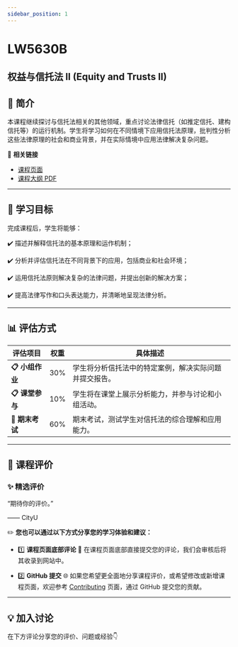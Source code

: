 ```yaml
---
sidebar_position: 1
---
```


# LW5630B
## 权益与信托法 II (Equity and Trusts II)

## **📘 简介**
本课程继续探讨与信托法相关的其他领域，重点讨论法律信托（如推定信托、建构信托等）的运行机制。学生将学习如何在不同情境下应用信托法原理，批判性分析这些法律原理的社会和商业背景，并在实际情境中应用法律解决复杂问题。

🔗 **相关链接**
- [课程页面](https://www.cityu.edu.hk/catalogue/pg/202425/course/LW5630B.htm)
- [课程大纲 PDF](https://www.cityu.edu.hk/catalogue/pg/202425/course/LW5630B.pdf)

---

## **🎯 学习目标**

完成课程后，学生将能够：

✔️ 描述并解释信托法的基本原理和运作机制；

✔️ 分析并评估信托法在不同背景下的应用，包括商业和社会环境；

✔️ 运用信托法原则解决复杂的法律问题，并提出创新的解决方案；

✔️ 提高法律写作和口头表达能力，并清晰地呈现法律分析。

---

## **📊 评估方式**

| **评估项目**         | **权重** | **具体描述**                                                                                       |
|---------------------|---------|---------------------------------------------------------------------------------------------------|
| **📋 小组作业**       | 30%     | 学生将分析信托法中的特定案例，解决实际问题并提交报告。                                                |
| **📋 课堂参与**       | 10%     | 学生将在课堂上展示分析能力，并参与讨论和小组活动。                                                     |
| **📂 期末考试**       | 60%     | 期末考试，测试学生对信托法的综合理解和应用能力。                                                     |

---

## **💬 课程评价**

### ✨ **精选评价**
<div className={commentStyles.commentBox}>
    <p className={commentStyles.commentText}>
        “期待你的评价。”
    </p>
    <p className={commentStyles.commentAuthor}>—— CityU</p>
</div>

✏️ **您也可以通过以下方式分享您的学习体验和建议：**

- 1️⃣ **课程页面底部评论**
💬 在课程页面底部直接提交您的评论，我们会审核后将其收录到网站中。

- 2️⃣ **GitHub 提交**
🌐 如果您希望更全面地分享课程评价，或希望修改或新增课程页面，欢迎参考 [Contributing](https://penjc.github.io/cityU-navigator/contributing) 页面，通过 GitHub 提交您的贡献。

---

## **💡 加入讨论**

在下方评论分享您的评价、问题或经验👇
<Utterances />
